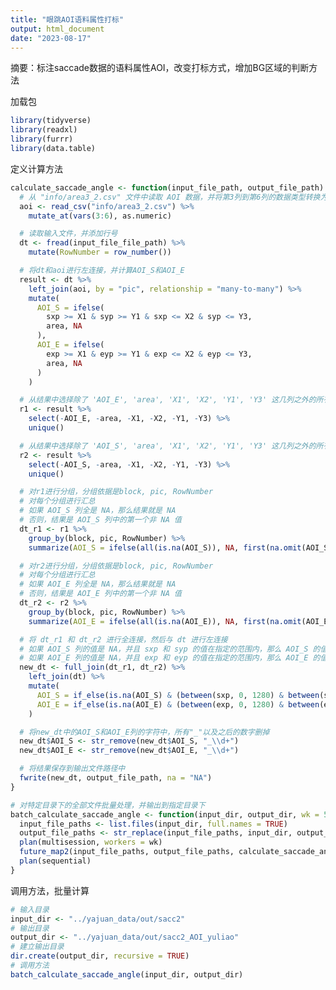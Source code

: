 ```yaml
---
title: "眼跳AOI语料属性打标"
output: html_document
date: "2023-08-17"
---
```

摘要：标注saccade数据的语料属性AOI，改变打标方式，增加BG区域的判断方法

加载包
```r
library(tidyverse)
library(readxl)
library(furrr)
library(data.table)
```

定义计算方法
```r
calculate_saccade_angle <- function(input_file_path, output_file_path) {
  # 从 "info/area3_2.csv" 文件中读取 AOI 数据，并将第3列到第6列的数据类型转换为数值型
  aoi <- read_csv("info/area3_2.csv") %>%
    mutate_at(vars(3:6), as.numeric)

  # 读取输入文件，并添加行号
  dt <- fread(input_file_file_path) %>%
    mutate(RowNumber = row_number())

  # 将dt和aoi进行左连接，并计算AOI_S和AOI_E
  result <- dt %>%
    left_join(aoi, by = "pic", relationship = "many-to-many") %>%
    mutate(
      AOI_S = ifelse(
        sxp >= X1 & syp >= Y1 & sxp <= X2 & syp <= Y3,
        area, NA
      ),
      AOI_E = ifelse(
        exp >= X1 & eyp >= Y1 & exp <= X2 & eyp <= Y3,
        area, NA
      )
    )

  # 从结果中选择除了 'AOI_E', 'area', 'X1', 'X2', 'Y1', 'Y3' 这几列之外的所有列，并去除重复行
  r1 <- result %>%
    select(-AOI_E, -area, -X1, -X2, -Y1, -Y3) %>%
    unique()

  # 从结果中选择除了 'AOI_S', 'area', 'X1', 'X2', 'Y1', 'Y3' 这几列之外的所有列，并去除重复行
  r2 <- result %>%
    select(-AOI_S, -area, -X1, -X2, -Y1, -Y3) %>%
    unique()

  # 对r1进行分组，分组依据是block, pic, RowNumber
  # 对每个分组进行汇总
  # 如果 AOI_S 列全是 NA，那么结果就是 NA
  # 否则，结果是 AOI_S 列中的第一个非 NA 值
  dt_r1 <- r1 %>%
    group_by(block, pic, RowNumber) %>%
    summarize(AOI_S = ifelse(all(is.na(AOI_S)), NA, first(na.omit(AOI_S))))

  # 对r2进行分组，分组依据是block, pic, RowNumber
  # 对每个分组进行汇总
  # 如果 AOI_E 列全是 NA，那么结果就是 NA
  # 否则，结果是 AOI_E 列中的第一个非 NA 值
  dt_r2 <- r2 %>%
    group_by(block, pic, RowNumber) %>%
    summarize(AOI_E = ifelse(all(is.na(AOI_E)), NA, first(na.omit(AOI_E))))

  # 将 dt_r1 和 dt_r2 进行全连接，然后与 dt 进行左连接
  # 如果 AOI_S 列的值是 NA，并且 sxp 和 syp 的值在指定的范围内，那么 AOI_S 的值就是 "BG"
  # 如果 AOI_E 列的值是 NA，并且 exp 和 eyp 的值在指定的范围内，那么 AOI_E 的值就是 "BG"
  new_dt <- full_join(dt_r1, dt_r2) %>%
    left_join(dt) %>%
    mutate(
      AOI_S = if_else(is.na(AOI_S) & (between(sxp, 0, 1280) & between(syp, 0, 1024)), "BG", AOI_S),
      AOI_E = if_else(is.na(AOI_E) & (between(exp, 0, 1280) & between(eyp, 0, 1024)), "BG", AOI_E)
    )

  # 将new_dt中的AOI_S和AOI_E列的字符中，所有"_"以及之后的数字删掉
  new_dt$AOI_S <- str_remove(new_dt$AOI_S, "_\\d+")
  new_dt$AOI_E <- str_remove(new_dt$AOI_E, "_\\d+")

  # 将结果保存到输出文件路径中
  fwrite(new_dt, output_file_path, na = "NA")
}

# 对特定目录下的全部文件批量处理，并输出到指定目录下
batch_calculate_saccade_angle <- function(input_dir, output_dir, wk = 5) {
  input_file_paths <- list.files(input_dir, full.names = TRUE)
  output_file_paths <- str_replace(input_file_paths, input_dir, output_dir)
  plan(multisession, workers = wk)
  future_map2(input_file_paths, output_file_paths, calculate_saccade_angle)
  plan(sequential)
}
```

调用方法，批量计算
```r
# 输入目录
input_dir <- "../yajuan_data/out/sacc2"
# 输出目录
output_dir <- "../yajuan_data/out/sacc2_AOI_yuliao"
# 建立输出目录
dir.create(output_dir, recursive = TRUE)
# 调用方法
batch_calculate_saccade_angle(input_dir, output_dir)
```
